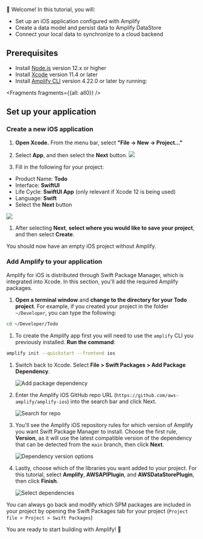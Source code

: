 
👋 Welcome! In this tutorial, you will:

- Set up an iOS application configured with Amplify
- Create a data model and persist data to Amplify DataStore
- Connect your local data to synchronize to a cloud backend

## Prerequisites

- Install [Node.js](https://nodejs.org/en/) version 12.x or higher
- Install [Xcode](https://developer.apple.com/xcode/downloads/) version 11.4 or later
- Install [Amplify CLI](/cli/cli) version 4.22.0 or later by running:

  


<Fragments fragments={{all: all0}} />

## Set up your application

### Create a new iOS application

1. **Open Xcode.** From the menu bar, select **"File -> New -> Project..."**

2. Select **App**, and then select the **Next** button.
  ![](/images/lib/getting-started/ios/set-up-ios-select-project-template.png)

1. Fill in the following for your project:
  * Product Name: **Todo**
  * Interface: **SwiftUI**
  * Life Cycle: **SwiftUI App** (only relevant if Xcode 12 is being used)
  * Language: **Swift**
  * Select the **Next** button

  ![](/images/lib/getting-started/ios/set-up-ios-studio-configure-your-project.png)

1. After selecting **Next**, **select where you would like to save your project**, and then select **Create**.

  You should now have an empty iOS project without Amplify.

### Add Amplify to your application

Amplify for iOS is distributed through Swift Package Manager, which is integrated into Xcode. In this section, you'll add the required Amplify packages.

1. **Open a terminal window** and **change to the directory for your Todo project**. For example, if you created your project in the folder `~/Developer`, you can type the following:
  ```bash
  cd ~/Developer/Todo
  ```

1. To create the Amplify app first you will need to use the `amplify` CLI you previously installed. **Run the command**:
  ```bash
  amplify init --quickstart --frontend ios
  ```

1. Switch back to Xcode. Select **File > Swift Packages > Add Package Dependency**.

    ![Add package dependency](/images/project-setup/20_4_add-package-dependency.png)

1. Enter the Amplify iOS GitHub repo URL (`https://github.com/aws-amplify/amplify-ios`) into the search bar and click Next.

    ![Search for repo](/images/project-setup/20_5_search-amplify-repo.png)

1. You'll see the Amplify iOS repository rules for which version of Amplify you want Swift Package Manager to install. Choose the first rule, **Version**, as it will use the latest compatible version of the dependency that can be detected from the `main` branch, then click **Next**.

    ![Dependency version options](/images/project-setup/20_6_dependency-version-options.png)

1. Lastly, choose which of the libraries you want added to your project. For this tutorial, select **Amplify**, **AWSAPIPlugin**, and **AWSDataStorePlugin**, then click **Finish**.

    ![Select dependencies](/images/project-setup/20_7_select-dependencies.png)

<Callout>

You can always go back and modify which SPM packages are included in your project by opening the Swift Packages tab for your project (`Project file > Project > Swift Packages`)

</Callout>

You are ready to start building with Amplify! 🎉
